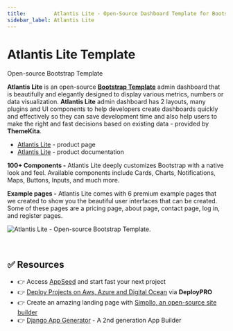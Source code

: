 ```yaml
---
title:         Atlantis Lite - Open-Source Dashboard Template for Bootstrap 4
sidebar_label: Atlantis Lite
---
```


# Atlantis Lite Template

<SubHeading> Open-source Bootstrap Template</SubHeading>

**Atlantis Lite** is an open-source [**Bootstrap Template**](https://docs-old.appseed.us/bootstrap-template/) admin dashboard that is beautifully and elegantly designed to display various metrics, numbers or data visualization. **Atlantis Lite** admin dashboard has 2 layouts, many plugins and UI components to help developers create dashboards quickly and effectively so they can save development time and also help users to make the right and fast decisions based on existing data - provided by **ThemeKita**.

- [Atlantis Lite](https://www.themekita.com/atlantis-lite-bootstrap-dashboard.html) - product page
- [Atlantis Lite](https://atlantis-lite.appseed.us/) - product documentation

**100+ Components -** Atlantis Lite deeply customizes Bootstrap with a native look and feel. Available components include Cards, Charts, Notifications, Maps, Buttons, Inputs, and much more.

**Example pages -** Atlantis Lite comes with 6 premium example pages that we created to show you the beautiful user interfaces that can be created. Some of these pages are a pricing page, about page, contact page, log in, and register pages.

![Atlantis Lite - Open-source Bootstrap Template.](../../../static/assets/docs-cover-atlantis-lite.jpg)

<br />

## ✅ Resources 

- 👉 Access [AppSeed](https://appseed.us/) and start fast your next project
- 👉 [Deploy Projects on Aws, Azure and Digital Ocean](https://www.docs.deploypro.dev/) via **DeployPRO**
- 👉 Create an amazing landing page with [Simpllo, an open-source site builder](https://www.simpllo.com/)
- 👉 [Django App Generator](https://app-generator.dev/django/) - A 2nd generation App Builder
